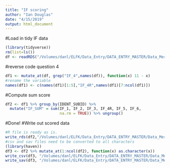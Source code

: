 ```yaml
---
title: "IF scoring"
author: "Ian Douglas"
date: "4/15/2019"
output: html_document
---
```

#Load in tidy IF data 
```r
(library(tidyverse))
rm(list=ls())
df <- readRDS("/Volumes/danl/ELFK/Data_Entry/DATA_ENTRY_MASTER/Data_Merge/02 Tidied/QUALTRICS/Parent/R/IF_tidy.rds")
```
#reverse code question 4
```r
df1 <- mutate_at(df, grep("IF_4",names(df)), function(x) 11 - x)
#rename the variable
names(df1) <- c(names(df1)[1:5],"IF_4R",names(df1)[7:ncol(df1)])
```
#Compute sum score
```r
df2 <- df1 %>% group_by(IDENT_SUBID) %>% 
  mutate("IF_SUM" = sum(IF_1, IF_2, IF_3, IF_4R, IF_5, IF_6,
                        na.rm = TRUE)) %>% ungroup()
```
#Done!
#Write out scored data
```r
#R file is ready as is.
write_rds(df2,"/Volumes/danl/ELFK/Data_Entry/DATA_ENTRY_MASTER/Data_Merge/03 Scored/R/IF_final.rds")
#csv and sav files need to be converted to all characters
(library(haven))
df3 <- df2 %>% mutate_at(1:ncol(df2), function(x) as.character(x))
write_csv(df3, "/Volumes/danl/ELFK/Data_Entry/DATA_ENTRY_MASTER/Data_Merge/03 Scored/csv/IF_final.csv")
write_sav(df3, "/Volumes/danl/ELFK/Data_Entry/DATA_ENTRY_MASTER/Data_Merge/03 Scored/SPSS/IF_final.sav")
```


